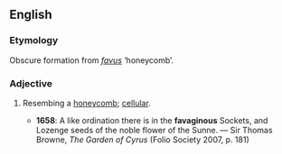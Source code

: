 ==English==
===Etymology===
Obscure formation from {{L.}} ''[[favus]]'' ‘honeycomb’.

===Adjective===
{{en-adj}}

# {{obsolete}} Resembing a [[honeycomb]]; [[cellular]].
#*'''1658''': A like ordination there is in the '''favaginous''' Sockets, and Lozenge seeds of the noble flower of the Sunne. — Sir Thomas Browne, ''The Garden of Cyrus'' (Folio Society 2007, p. 181)